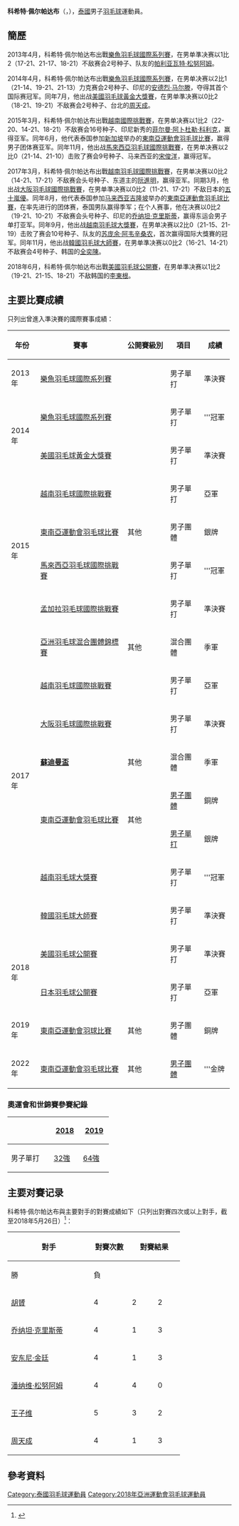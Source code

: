 {{noteTA|G1=Badminton}}
{{Infobox 羽球選手
| playername              = 科希特·佩尔帕达布<br/>{{lang|th|โฆษิต เพชรประดับ}}<br/><small>({{lang|en|Khosit Phetpradab}})</small>
| image                   = 2017 Sea Games Badminton - Khosit Phetpradab .jpg
| size                    = 250 px
| caption                 = Phetpradab in 2017
| birth_name              = 
| date_of_birth           = {{birth_date_and_age|1994|7|8}}<ref name="15SEA">{{cite web|title=Biography Overview - PHETPRADAB Khosit|url=http://results.seagames2015.com/eng/zb/engzb_badminton_biography_overview_n1005558_phetpradab_khosit.htm|publisher=2015 SEA Games Singapore}}{{dead link|date=2018年4月 |bot=InternetArchiveBot |fix-attempted=yes }}{{en}}</ref>
| place_of_birth          = 
| height                  = {{height|m=1.68}}<ref name="15SEA"/>
| weight                  = {{weight|kg=65}}<ref name="15SEA"/>
| event                   = 男子單打
| country                 = {{THA}}
| years_active            = 
| handedness              = 
| coach                   = 
| highest_ranking         = 第15位（男單）
| date_of_highest_ranking = 2018年10月25日<ref name="highest-ranking">[http://bwfcontent.tournamentsoftware.com/ranking/player.aspx?id=8923&player=109388 BWF World Ranking - Ranking of Khosit PHETPRADAB (29449)]{{en}}</ref>
| current_ranking         = 第34位（男單）
| date_of_current_ranking = 2019年10月22日<ref>[http://bwfcontent.tournamentsoftware.com/ranking/category.aspx?id=22055&category=472 BWF World Ranking - BWF世界排名榜 (9/17/2019) - Men's singles]{{en}}</ref>
| played                  = 161勝–117負（男單）<br/>1勝–4負（男雙）<br/>2勝–1負（混雙）
| titles                  = 
| bwf_profile             = AC44DF59-4D39-47F7-8BBE-DE8837956AD7
| bwf_id                  = 29449
| updated                 = 2018年1月25日
}}
{{MedalTableTop|width=286px}}
{{MedalSport | 男子[[羽毛球|羽毛球]]}}
{{MedalCountry | {{THA}}}}
{{MedalCompetition | [[蘇迪曼盃|蘇迪曼盃]]}}
{{MedalBronze| [[2017年蘇迪曼盃|2017年 黃金海岸]] | [[2017年蘇迪曼盃|混合團體]] }}
{{MedalCompetition | [[亞洲羽毛球混合團體錦標賽|亞洲羽毛球混合團體錦標賽]]}}
{{MedalBronze| [[2017年亞洲羽毛球混合團體錦標賽|2017年 胡志明市]] | 混合團體 }}
{{MedalCompetition | [[东南亚运动会|东南亚运动会]]}}
{{MedalSilver| [[2015年东南亚运动会|2015年 新加坡]] | [[2015年东南亚运动会羽毛球比赛|男子團體]]}}
{{MedalBronze| [[2017年東南亞運動會|2017年 吉隆坡]] | [[2017年東南亞運動會羽毛球比賽|男子團體]]}}
{{MedalSilver| [[2017年東南亞運動會|2017年 吉隆坡]] | [[2017年東南亞運動會羽毛球比賽|男子單打]]}}
{{MedalBronze| [[2019年东南亚运动会|2019年 馬尼拉]] | [[2019年東南亞運動會羽球比賽|男子團體]]}}
{{MedalGold| [[2021年東南亞運動會羽毛球比賽|2021年 河內]] | [[2021年東南亞運動會羽毛球男子團體比賽|男子團體]]}}
{{MedalBottom}}
'''科希特·佩尔帕达布'''（{{lang-th|'''โฆษิต เพชรประดับ'''}}，{{bd|1994年|7月8日||}}），[[泰國|泰國]]男子[[羽毛球|羽毛球]]運動員。

==簡歷==
2013年4月，科希特·佩尔帕达布出戰[[2013年樂魚羽毛球國際系列賽|樂魚羽毛球國際系列賽]]，在男单準决赛以1比2（17-21、21-17、18-21）不敌赛会2号种子、队友的[[帕利亚瓦特·松努阿姆|帕利亚瓦特·松努阿姆]]。

2014年4月，科希特·佩尔帕达布出戰[[2014年樂魚羽毛球國際系列賽|樂魚羽毛球國際系列賽]]，在男单决赛以2比1（21-14、19-21、21-13）力克赛会2号种子、印尼的[[安德烈·马尔滕|安德烈·马尔滕]]，夺得其首个国际赛冠军。同年7月，他出战[[2014年美國羽毛球黃金大獎賽|美國羽毛球黃金大獎賽]]，在男单準决赛以0比2（18-21、19-21）不敌赛会2号种子、台北的[[周天成|周天成]]。

2015年3月，科希特·佩尔帕达布出戰[[2015年越南羽毛球國際挑戰賽|越南國際挑戰賽]]，在男单决赛以1比2（22-20、14-21、18-21）不敌赛会16号种子、印尼新秀的[[菲尔曼·阿卜杜勒·科利克|菲尔曼·阿卜杜勒·科利克]]，赢得亚军。同年6月，他代表泰国参加[[新加坡|新加坡]]举办的[[2015年東南亞運動會羽毛球比賽|東南亞運動會羽毛球比賽]]，赢得男子团体赛亚军。同年11月，他出战[[2015年馬來西亞羽毛球國際挑戰賽|馬來西亞羽毛球國際挑戰賽]]，在男单决赛以2比0（21-14、21-10）击败了赛会9号种子、马来西亚的[[宋俊洋|宋俊洋]]，赢得冠军。

2017年3月，科希特·佩尔帕达布出戰[[2017年越南羽毛球國際挑戰賽|越南羽毛球國際挑戰賽]]，在男单决赛以0比2（14-21、17-21）不敌赛会头号种子、东道主的[[阮進明|阮進明]]，赢得亚军。同期3月，他出战[[2017年大阪羽毛球國際挑戰賽|大阪羽毛球國際挑戰賽]]，在男单準决赛以0比2（11-21、17-21）不敌日本的[[五十嵐優|五十嵐優]]。同年8月，他代表泰国参加[[马来西亚|马来西亚]][[吉隆坡|吉隆坡]]举办的[[2017年東南亞運動會羽毛球比賽|東南亞運動會羽毛球比賽]]，在率先进行的团体赛，泰国男队赢得季军；在个人赛事，他在决赛以0比2（19-21、10-21）不敌赛会头号种子、印尼的[[乔纳坦·克里斯蒂|乔纳坦·克里斯蒂]]，赢得东运会男子单打亚军。同年9月，他出战[[2017年越南羽毛球大獎賽|越南羽毛球大獎賽]]，在男单决赛以2比0（21-15、21-19）击败了赛会10号种子、队友的[[苏庞余·阿韦辛桑农|苏庞余·阿韦辛桑农]]，首次赢得国际大獎賽的冠军。同年11月，他出战[[2017年韓國羽毛球大師賽|韓國羽毛球大師賽]]，在男单準决赛以0比2（16-21、14-21）不敌赛会4号种子、韩国的[[全奕陳|全奕陳]]。

2018年6月，科希特·佩尔帕达布出戰[[2018年美國羽毛球公開賽|美國羽毛球公開賽]]，在男单準决赛以1比2（19-21、21-15、18-21）不敌韩国的[[李東根|李東根]]。

==主要比賽成績==
只列出曾進入準決賽的國際賽事成績：
{| class=wikitable style="text-align:center; font-size:small;" 
!width="50"|年份
!width="180"|賽事
!width="80"|公開賽級別
!width="60"|項目
!width="50"|成績
|-
!rowspan="1"|2013年
|[[2013年樂魚羽毛球國際系列賽|樂魚羽毛球國際系列賽]]
|{{BWFIS}}
|男子單打
|bgcolor="#b8860b"|準決賽
|-
!rowspan="2"|2014年
|[[2014年樂魚羽毛球國際系列賽|樂魚羽毛球國際系列賽]]
|{{BWFIS}}
|男子單打
|bgcolor="gold"|'''冠軍
|-
|[[2014年美國羽毛球黃金大獎賽|美國羽毛球黃金大獎賽]]
|{{BWFGPG}}
|男子單打
|bgcolor="#b8860b"|準決賽
|-
!rowspan="4"|2015年
|[[2015年越南羽毛球國際挑戰賽|越南羽毛球國際挑戰賽]]
|{{BWFIC}}
|男子單打
|bgcolor="silver"|亞軍
|-
|[[2015年東南亞運動會羽毛球比賽|東南亞運動會羽毛球比賽]]
|其他
|男子團體
|bgcolor="silver"|銀牌
|-
|[[2015年馬來西亞羽毛球國際挑戰賽|馬來西亞羽毛球國際挑戰賽]]
|{{BWFIC}}
|男子單打
|bgcolor="gold"|'''冠軍
|-
|[[2015年孟加拉羽毛球國際挑戰賽|孟加拉羽毛球國際挑戰賽]]
|{{BWFIC}}
|男子單打
|bgcolor="#b8860b"|準決賽
|-
!rowspan="8"|2017年
|[[2017年亞洲羽毛球混合團體錦標賽|亞洲羽毛球混合團體錦標賽]]
|其他
|混合團體
|bgcolor="#b8860b"|季軍
|-
|[[2017年越南羽毛球國際挑戰賽|越南羽毛球國際挑戰賽]]
|{{BWFIC}}
|男子單打
|bgcolor="silver"|亞軍
|-
|[[2017年大阪羽毛球國際挑戰賽|大阪羽毛球國際挑戰賽]]
|{{BWFIC}}
|男子單打
|bgcolor="#b8860b"|準決賽
|-
|'''[[2017年蘇迪曼盃|蘇迪曼盃]]'''
|其他
|混合團體
|bgcolor="#b8860b"|季軍
|-
|rowspan="2"|[[2017年東南亞運動會羽毛球比賽|東南亞運動會羽毛球比賽]]
|rowspan="2"|其他
|[[2017年東南亞運動會羽毛球男子團體比賽|男子團體]]
|bgcolor="#b8860b"|銅牌
|-
|[[2017年東南亞運動會羽毛球男子單打比賽|男子單打]]
|bgcolor="silver"|銀牌
|-
|[[2017年越南羽毛球大獎賽|越南羽毛球大獎賽]]
|{{BWFGP}}
|男子單打
|bgcolor="gold"|'''冠軍
|-
|[[2017年韓國羽毛球大師賽|韓國羽毛球大師賽]]
|{{BWFGP}}
|男子單打
|bgcolor="#b8860b"|準決賽
|-
!rowspan="2"|2018年
|[[2018年美國羽毛球公開賽|美國羽毛球公開賽]]
|{{BWF300}}
|男子單打
|bgcolor="#b8860b"|準決賽
|-
|[[2018年日本羽毛球公開賽|日本羽毛球公開賽]]
|{{BWF750}}
|男子單打
|bgcolor="silver"|亞軍
|-
!rowspan="1"|2019年
|[[2019年東南亞運動會羽球比賽|東南亞運動會羽球比賽]]
|其他
|男子團體
|bgcolor="#b8860b"|銅牌
|-
!rowspan="1"|2022年
|[[2021年東南亞運動會羽毛球比賽|東南亞運動會羽毛球比賽]]
|其他
|[[2021年東南亞運動會羽毛球男子團體比賽|男子團體]]
|bgcolor="gold"|'''金牌
|}
{{BWF賽事級別索引}}

===奧運會和世錦賽參賽紀錄===
{| class=wikitable style="text-align:center; font-size:small;" 
!
!width="50"|[[2018年世界羽毛球錦標賽|2018]]
!width="50"|[[2018年世界羽毛球錦標賽|2019]]
|-
!width="80"|男子單打
|[[2018年世界羽毛球錦標賽男子單打項目|32強]]
|[[2019年世界羽毛球錦標賽男子單打項目|64強]]
|}

==主要对賽记录==
科希特·佩尔帕达布與主要對手的對賽成績如下（只列出對賽四次或以上對手，截至2018年5月26日）<ref>{{cite web|title=Head To Head - Khosit PHETPRADAB|url=http://bwfcontent.tournamentsoftware.com/profile/selectheadtohead.aspx?id=AC44DF59-4D39-47F7-8BBE-DE8837956AD7|publisher=BWF content|accessdate=2018-05-26}}{{Dead link|date=2019年11月 |bot=InternetArchiveBot |fix-attempted=yes }}</ref>：
{| class="wikitable sortable" style="text-align:center; font-size:small" 
|- 
! rowspan="2" style="width:170px;" class="unsortable"|對手 
! rowspan="2" style="width:70px;"|對賽次數
! colspan="2" style="width:100px;"|對賽結果
! rowspan="2" style="width:70px;"|勝差
|-
! style="width:50px;"|勝
! style="width:50px;"|負
|-
|align=left|{{flagicon|HKG}} [[胡贇|胡贇]] || 4 || 2 || 2
| style="background:#cbc;"|0
|-
|align=left|{{flagicon|INA}} [[乔纳坦·克里斯蒂|乔纳坦·克里斯蒂]] || 4 || 1 || 3
| style="background:#fcc;"|-2
|-
|align=left|{{flagicon|INA}} [[安东尼·金廷|安东尼·金廷]] || 4 || 1 || 3
| style="background:#fcc;"|-2
|-
|align=left|{{flagicon|THA}} [[潘纳维·松努阿姆|潘纳维·松努阿姆]] || 4 || 4 || 0 
| style="background:#cfc;"|+4
|-
|align=left|{{flagicon|TPE}} [[王子维|王子维]] || 5 || 3 || 2
| style="background:#cfc;"|+1
|-
|align=left|{{flagicon|TPE}} [[周天成|周天成]] || 4 || 1 || 3
| style="background:#fcc;"|-2
|}

==參考資料==
{{Reflist}}

{{DEFAULTSORT:Phetpradab, Khosit}}
[[Category:泰國羽毛球運動員|Category:泰國羽毛球運動員]]
[[Category:2018年亞洲運動會羽毛球運動員|Category:2018年亞洲運動會羽毛球運動員]]